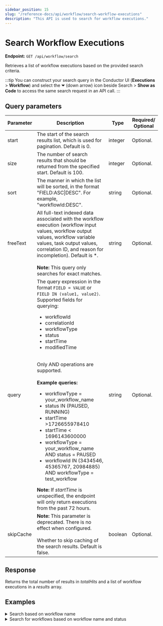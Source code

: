 ```yaml
---
sidebar_position: 15
slug: "/reference-docs/api/workflow/search-workflow-executions"
description: "This API is used to search for workflow executions."
---
```



# Search Workflow Executions

**Endpoint:** `GET /api/workflow/search`

Retrieves a list of workflow executions based on the provided search criteria.

:::tip
You can construct your search query in the Conductor UI (**Executions** > **Workflow**) and select the **⏷** (down arrow) icon beside Search > **Show as Code** to access the same search request in an API call.
:::

## Query parameters

| Parameter | Description                                                                                                                                                                                                                                                                                                                                                                                                                                                                                                                                                                                                                                     | Type    | Required/ Optional |
| --------- | ----------------------------------------------------------------------------------------------------------------------------------------------------------------------------------------------------------------------------------------------------------------------------------------------------------------------------------------------------------------------------------------------------------------------------------------------------------------------------------------------------------------------------------------------------------------------------------------------------------------------------------------------- | ------- | ------------------ |
| start     | The start of the search results list, which is used for pagination. Default is 0.                                                                                                                                                                                                                                                                                                                                                                                                                                                                                                                                                               | integer | Optional.          |
| size      | The number of search results that should be returned from the specified start. Default is 100.                                                                                                                                                                                                                                                                                                                                                                                                                                                                                                                                                  | integer | Optional.          |
| sort      | The manner in which the list will be sorted, in the format "FIELD:ASC\|DESC". For example, "workflowId:DESC".                                                                                                                                                                                                                                                                                                                                                                                                                                                                                                                                   | string  | Optional.          |
| freeText  | All full-text indexed data associated with the workflow execution (workflow input values, workflow output values, workflow variable values, task output values, correlation ID, and reason for incompletion). Default is \*. <br/><br/> **Note:** This query only searches for exact matches.                                                                                                                                                                                                                                                                                                                                                   | string  | Optional.          |
| query     | The query expression in the format `FIELD = VALUE` or `FIELD IN (value1, value2)`. Supported fields for querying: <ul><li>workflowId</li> <li>correlationId</li> <li>workflowType</li> <li>status</li> <li>startTime</li> <li>modifiedTime</li></ul> <br/> Only AND operations are supported. <br/><br/> **Example queries:**<ul><li>workflowType = your_workflow_name</li> <li>status IN (PAUSED, RUNNING)</li> <li>startTime >1726655978410</li> <li>startTime < 1696143600000</li> <li>workflowType = your_workflow_name AND status = PAUSED</li> <li>workflowId IN (3434546, 45365767, 20984885) AND workflowType = test_workflow</li></ul> **Note:** If *startTime* is unspecified, the endpoint  will only return executions from the past 72 hours. | string  | Optional.          |
| skipCache | **Note:** This parameter is deprecated. There is no effect when configured. <br/><br/> Whether to skip caching of the search results. Default is false.                                                                                                                                                                                                                                                                                                                                                                                                                                                                                         | boolean | Optional.          |

## Response

Returns the total number of results in _totalHits_ and a list of workflow executions in a _results_ array.

## Examples

<details>
<summary>Search based on workflow name</summary>

**Request**

```shell
curl -X 'GET' \
  'https://<YOUR_CLUSTER>/api/workflow/search?start=0&size=100&freeText=%2A&query=workflowType%3DsomeWorkflow' \
  -H 'accept: */*' \
  -H 'X-Authorization: <TOKEN>'
```

**Response**

```json
{
  "totalHits": 1,
  "results": [
    {
      "workflowType": "someWorkflow",
      "version": 1,
      "workflowId": "ba2aeb84-d4c7-11ef-87b1-b2b27c52ebde",
      "startTime": "2025-01-17T11:39:35.873Z",
      "updateTime": "2025-01-17T11:39:35.873Z",
      "status": "RUNNING",
      "input": "{name=John}",
      "output": "{}",
      "executionTime": 0,
      "failedReferenceTaskNames": "",
      "priority": 0,
      "failedTaskNames": [],
      "inputSize": 11,
      "outputSize": 2
    }
  ]
}
```

</details>

<details>
<summary>Search for workflows based on workflow name and status</summary>

**Request**

```shell
curl -X 'GET' \
  'https://<YOUR_CLUSTER>/api/workflow/search?start=0&size=100&freeText=%2A&query=status%20IN%20%28RUNNING%29%20AND%20workflowType%3DcompensationWorkflow' \
  -H 'accept: */*' \
  -H 'X-Authorization: <TOKEN>'
```

**Response**

```json
{
  "totalHits": 5,
  "results": [
    {
      "workflowType": "compensationWorkflow",
      "version": 3,
      "workflowId": "ddf03cfd-d4b6-11ef-a114-0af1b159704e",
      "correlationId": "string",
      "startTime": "2025-01-17T09:38:54.442Z",
      "updateTime": "2025-01-17T09:44:46.666Z",
      "status": "RUNNING",
      "input": "{additionalProp1={}, additionalProp2={}, additionalProp3={}}",
      "output": "{}",
      "executionTime": 0,
      "failedReferenceTaskNames": "",
      "priority": 0,
      "failedTaskNames": [],
      "inputSize": 60,
      "outputSize": 2
    },
    {
      "workflowType": "compensationWorkflow",
      "version": 3,
      "workflowId": "3163f2e3-d4a9-11ef-a114-0af1b159704e",
      "correlationId": "string",
      "startTime": "2025-01-17T08:01:01.497Z",
      "updateTime": "2025-01-17T09:57:09.427Z",
      "status": "RUNNING",
      "input": "{additionalProp1={}, additionalProp2={}, additionalProp3={}}",
      "output": "{}",
      "executionTime": 0,
      "failedReferenceTaskNames": "",
      "priority": 0,
      "failedTaskNames": [],
      "inputSize": 60,
      "outputSize": 2
    },
    {
      "workflowType": "compensationWorkflow",
      "version": 2,
      "workflowId": "2ce9207f-d4a6-11ef-87b1-b2b27c52ebde",
      "correlationId": "",
      "startTime": "2025-01-17T07:39:25.491Z",
      "updateTime": "2025-01-17T10:15:50.803Z",
      "endTime": "2025-01-17T10:15:31.060Z",
      "status": "RUNNING",
      "input": "{name=}",
      "output": "{output={response={headers={Date=[Fri, 17 Jan 2025 07:39:25 GMT], Content-Type=[application/json], Content-Length=[182], Connection=[keep-alive], Strict-Transport-Security=[max-age=15724800; includeSubDomains]}, reasonPhrase=200 OK, body={randomString=rxseamdaoaasmjoofuju, randomInt=1836, hostName=orkes-api-sampler-67dfc8cf58-lp2np, apiRandomDelay=0 ms, sleepFor=0 ms, statusCode=200, queryParams={}}, statusCode=200}}}",
      "executionTime": 9365569,
      "failedReferenceTaskNames": "simple_ref",
      "priority": 0,
      "failedTaskNames": [],
      "inputSize": 7,
      "outputSize": 421
    },
    {
      "workflowType": "compensationWorkflow",
      "version": 3,
      "workflowId": "bf6ac066-d493-11ef-87b1-b2b27c52ebde",
      "correlationId": "1",
      "startTime": "2025-01-17T05:27:30.850Z",
      "updateTime": "2025-01-17T10:05:13.093Z",
      "status": "RUNNING",
      "input": "{}",
      "output": "{}",
      "executionTime": 0,
      "failedReferenceTaskNames": "",
      "priority": 0,
      "failedTaskNames": [],
      "inputSize": 2,
      "outputSize": 2
    },
    {
      "workflowType": "compensationWorkflow",
      "version": 2,
      "workflowId": "dd76a747-d48e-11ef-a114-0af1b159704e",
      "startTime": "2025-01-17T04:52:33.776Z",
      "updateTime": "2025-01-17T04:52:33.777Z",
      "status": "RUNNING",
      "input": "{_headers={content-length=77, referer=https://lw.orkesconductor.io/swagger-ui/index.html?configUrl=/api-docs/swagger-config, sec-fetch-site=same-origin, origin=https://lw.orkesconductor.io, x-forwarded-port=443, sec-gpc=1, sec-ch-ua-mobile=?0, x-forwarded-host=lw.orkesconductor.io, waitforseconds=60, host=lw.orkesconductor.io, connection=close, content-type=application/json, x-request-id=60ebfa7b5a5571dc0acfa764caffe130, sec-fetch-mode=cors, x-forwarded-proto=https, accept-language=en-GB,en;q=0.7, cookie=_legacy_auth0.0tZM6YcMFKfFSOMW9RHx2imCs0YgroQl.is.authenticated=true; auth0.0tZM6YcMFKfFSOMW9RHx2imCs0YgroQl.is.authenticated=true, priority=u=1, i, accept=application/json, x-real-ip=10.150.19.251, x-forwarded-scheme=https, sec-ch-ua=\"Brave\";v=\"129\", \"Not=A?Brand\";v=\"8\", \"Chromium\";v=\"129\", requestid=teststring, sec-ch-ua-platform=\"macOS\", x-nginx-proxy=true, x-scheme=https, accept-encoding=gzip, deflate, br, zstd, user-agent=Mozilla/5.0 (Macintosh; Intel Mac OS X 10_15_7) AppleWebKit/537.36 (KHTML, like Gecko) Chrome/129.0.0.0 Safari/537.36, sec-fetch-dest=empty}, additionalProp1={}, _X-Request-Id=teststring, additionalProp3={}, additionalProp2={}, _X-Wait-Until=null, _X-Host-Id=10.150.22.99}",
      "output": "{}",
      "executionTime": 0,
      "failedReferenceTaskNames": "",
      "priority": 0,
      "failedTaskNames": [],
      "inputSize": 1213,
      "outputSize": 2
    }
  ]
}
```

</details>
